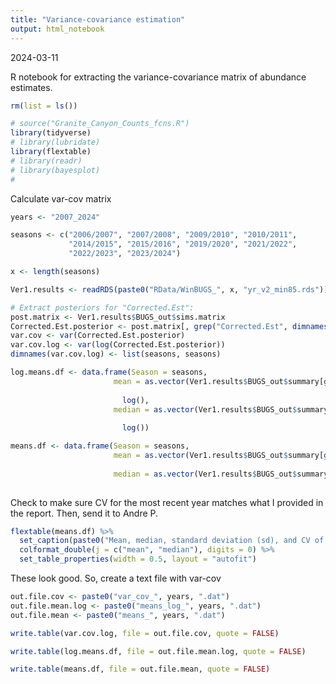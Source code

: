 ```yaml
---
title: "Variance-covariance estimation"
output: html_notebook
---
```


2024-03-11

R notebook for extracting the variance-covariance matrix of abundance estimates.


```r
rm(list = ls())

# source("Granite_Canyon_Counts_fcns.R")
library(tidyverse)
# library(lubridate)
library(flextable)
# library(readr)
# library(bayesplot)
# 

```


Calculate var-cov matrix

```r
years <- "2007_2024"

seasons <- c("2006/2007", "2007/2008", "2009/2010", "2010/2011",
             "2014/2015", "2015/2016", "2019/2020", "2021/2022",
             "2022/2023", "2023/2024")

x <- length(seasons)

Ver1.results <- readRDS(paste0("RData/WinBUGS_", x, "yr_v2_min85.rds"))

# Extract posteriors for "Corrected.Est":
post.matrix <- Ver1.results$BUGS_out$sims.matrix
Corrected.Est.posterior <- post.matrix[, grep("Corrected.Est", dimnames(post.matrix)[[2]])]
var.cov <- var(Corrected.Est.posterior)
var.cov.log <- var(log(Corrected.Est.posterior))
dimnames(var.cov.log) <- list(seasons, seasons)

log.means.df <- data.frame(Season = seasons,
                       mean = as.vector(Ver1.results$BUGS_out$summary[grep("Corrected.Est",
                                                                           dimnames(Ver1.results$BUGS_out$summary)[[1]]), "mean"]) %>%
                         log(),
                       median = as.vector(Ver1.results$BUGS_out$summary[grep("Corrected.Est",
                                                                           dimnames(Ver1.results$BUGS_out$summary)[[1]]), "50%"]) %>%
                         log())

means.df <- data.frame(Season = seasons,
                       mean = as.vector(Ver1.results$BUGS_out$summary[grep("Corrected.Est",
                                                                           dimnames(Ver1.results$BUGS_out$summary)[[1]]), "mean"]),
                       median = as.vector(Ver1.results$BUGS_out$summary[grep("Corrected.Est",
                                                                           dimnames(Ver1.results$BUGS_out$summary)[[1]]), "50%"]))

```


Check to make sure CV for the most recent year matches what I provided in the report. Then, send it to Andre P.


```r
flextable(means.df) %>% 
  set_caption(paste0("Mean, median, standard deviation (sd), and CV of marginal posterior distribution of corrected abundance of gray whales from the visual surveys off Granite Canyon, CA."))  %>%
  colformat_double(j = c("mean", "median"), digits = 0) %>%
  set_table_properties(width = 0.5, layout = "autofit")
```


These look good. So, create a text file with var-cov

```r

out.file.cov <- paste0("var_cov_", years, ".dat")
out.file.mean.log <- paste0("means_log_", years, ".dat")
out.file.mean <- paste0("means_", years, ".dat")

write.table(var.cov.log, file = out.file.cov, quote = FALSE)

write.table(log.means.df, file = out.file.mean.log, quote = FALSE)

write.table(means.df, file = out.file.mean, quote = FALSE)

```


